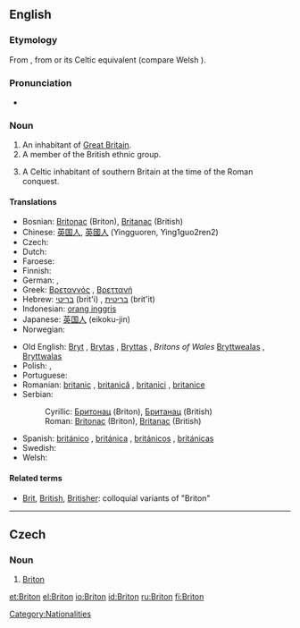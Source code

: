 {{wikipedia|dab=Briton}}
==English==

===Etymology===
From {{etyl|fro}} {{term|Breton|lang=fro}}, from {{etyl|la}} {{term|Britto|lang=la}} or its Celtic equivalent (compare Welsh {{term|Brython|lang=cy}}).<!--''From Anglo-Saxon '''Bryton''' or '''Briton''', an inhabitant of Britain (or of Britany, which was sometimes used interchangeably with Britain). All these originate from the Ancient British *'''Brittānos''' (pl.'''Brittānī''').  The short form '''Brit''' (or '''Bryt''') apparently was used during the Saxon era.''-->

===Pronunciation===
* {{IPA|/ˈbrɪtən/}}

===Noun===
{{en-noun}}

# An inhabitant of [[Great Britain]].
# A member of the British ethnic group.
# {{historical}} A Celtic inhabitant of southern Britain at the time of the Roman conquest.

====Translations====
{{trans-top|inhabitant of Great Britain}}
* Bosnian: [[Britonac]] {{m}} (Briton), [[Britanac]] {{m}} (British)
* Chinese: [[英国人]], [[英國人]] (Yingguoren, Ying1guo2ren2)
* Czech: {{t-|cs|Brit|m}}
* Dutch: {{t-|nl|Brit|m}} 
* Faroese: {{t-|fo|breti|m|xs=Faroese}}
* Finnish: {{t-|fi|britti}}
* German: {{t+|de|Brite|m}}, {{t+|de|Britin|f}}
* Greek: [[Βρεταννός]] {{m}}, [[Βρεττανή]] {{f}}
* Hebrew: [[בריטי]] (brit'i) {{m}}, [[בריטית]] (brit'it) {{f}}
* Indonesian: [[orang inggris]]
* Japanese: [[英国人]] (eikoku-jin)
* Norwegian: {{t-|no|brite|m}}
{{trans-mid}}
* Old English: [[Bryt]] {{m}}, [[Brytas]] {{m|p}}, [[Bryttas]] {{m}}, ''Britons of Wales'' [[Bryttwealas]] {{m|p}}, [[Bryttwalas]] {{m|p}}
* Polish: {{t+|pl|Brytyjczyk|m}}, {{t+|pl|Brytyjka|f}}
* Portuguese: {{t+|pt|bretão|m}}
* Romanian: [[britanic]] {{m}}, [[britanică]] {{f}}, [[britanici]] {{m|p}}, [[britanice]] {{f|p}} {{i|noun & adj}}
* Serbian:
*: Cyrillic: [[Бритонац]] {{m}} (Briton), [[Британац]] {{m}} (British)
*: Roman: [[Britonac]] {{m}} (Briton), [[Britanac]] {{m}} (British)
* Spanish: [[británico]] {{m}}, [[británica]] {{f}}, [[británicos]] {{m|p}}, [[británicas]] {{f|p}}
* Swedish: {{t+|sv|britt|c}}
* Welsh: {{t-|cy|Brython|xs=Welsh}}
{{trans-bottom}}

====Related terms====
* [[Brit]], [[British]], [[Britisher]]: colloquial variants of "Briton"

[[Category:Nationalities]]

----

==Czech==

===Noun===
{{cs-noun|g=m}}

# {{sense|historical}} [[#English|Briton]]

[[et:Briton]]
[[el:Briton]]
[[io:Briton]]
[[id:Briton]]
[[ru:Briton]]
[[fi:Briton]]